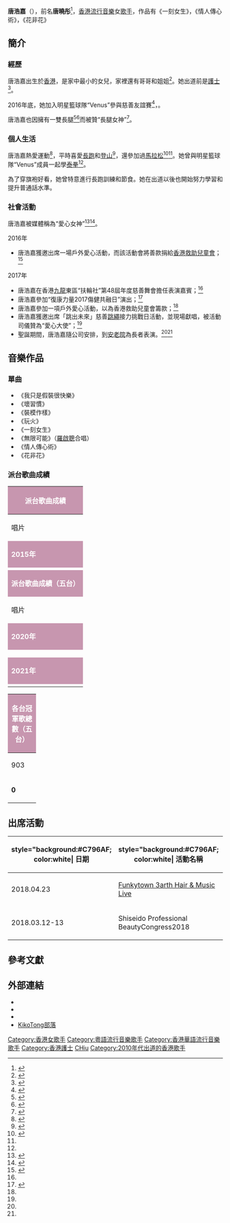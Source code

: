 {{藝人
| name = 唐浩嘉
| 類型 = 女歌手
| 圖片 = [[File:一刻女生_IMG_6590.jpg|thumb]]
| 圖片尺寸 = 40px
| 圖片簡介 = 
| 英文名 = Kiko Tong
| 暱稱 = KIKO, 極高檔
| 國籍 = {{CHN-HKG}}
| 籍貫 = [[中國|中國]][[上海|上海]]
| 出生地點 = {{HK}}
| 職業 = [[歌手|歌手]]、[[護士|護士]]
| 語言 = [[廣東話|廣東話]]、英語、國語
| 教育程度 = 聖公會阮鄭夢芹小學 
迦密聖道中學
| 音樂類型 = [[粵語流行音樂|粵語流行音樂]]
| 出道地點 = {{HKG}}
| 出道日期 = 
| 出道作 = 《一刻女生》
| 代表作 = 
| 活躍年代 = 2015年－現今
| 唱片公司 = [[一起音樂|一起音樂]]（2014年-2015年）<br>Note13 Creatives（2018年11月-）<br> 3721 Productions（[[索尼音樂娛樂（香港）|Sony Music]]代理）（唱片發行，2018年-2020年） <br>[[香港環球唱片|香港環球唱片]]（唱片發行，2021年-）
| 经纪公司 = 一起音樂（2014－2015）<BR>Note13 Creatives（2018年11月至今）
}}
'''唐浩嘉'''（{{lang-en|'''Kiko Tong'''}}），前名'''唐曉彤'''<ref>{{cite news |url=https://hk.on.cc/hk/bkn/cnt/entertainment/20200819/bkn-20200819183919770-0819_00862_001.html |title=唐浩嘉為圓歌手夢　辭工唔再做護士 |quote=歌手唐浩嘉（Kiko，前名唐曉彤）原是全職護士…… |website=香港東網 |language=zh-hk |date=2020-08-19 |accessdate=2022-06-24 |dead-url=no }}</ref>，[[香港|香港]][[流行音乐|流行音樂]]女[[歌手|歌手]]，作品有《一刻女生》，《情人傳心術》，《花非花》

==簡介==
===經歷===
唐浩嘉出生於[[香港|香港]]，是家中最小的女兒，家裡還有哥哥和姐姐<ref name="影后">{{cite news |url=http://hk.on.cc/hk/bkn/cnt/entertainment/20171103/bkn-20171103044559335-1103_00862_001.html |title=表演欲超強！唐曉彤細細個就做影后 |author= |website=香港東網 |language=zh-hk |date=2017-11-03 |accessdate=2017-11-03 |archive-date=2020-07-01 |archive-url=https://web.archive.org/web/20200701204243/https://hk.on.cc/hk/bkn/cnt/entertainment/20171103/bkn-20171103044559335-1103_00862_001.html |dead-url=no }}</ref>。她出道前是[[護士|護士]]<ref name="酒吧">{{cite news |url=http://hk.on.cc/hk/bkn/cnt/entertainment/20171205/bkn-20171205011506021-1205_00862_001.html |title=「白衣天使」顧形象！唐曉彤自爆蒲得少 |author= |website=香港東網 |language=zh-hk |date=2017-12-05 |accessdate=2017-12-05 |archive-date=2020-07-02 |archive-url=https://web.archive.org/web/20200702194802/https://hk.on.cc/hk/bkn/cnt/entertainment/20171205/bkn-20171205011506021-1205_00862_001.html |dead-url=no }}</ref>。{{fact|2011年，她參加“[[Neway|Neway]]×新城娛樂台big girls battle”歌唱比賽獲得冠軍，獲得機會接受聲樂、演戲、跳舞及[[貓步|貓步]]訓練。}}

{{fact|2016至2017年，她亦有參與大專及中學校園巡唱, 並演唱個人創作作品《Stand Up Again》和《Leave Me Alone》等等。}}

2016年底，她加入明星籃球隊“Venus”參與慈善友誼賽<ref name="重新出發">{{cite news|url=http://hk.on.cc/hk/bkn/cnt/entertainment/20170907/bkn-20170907044538368-0907_00862_001.html|title=之前滿約要做番護士　唐曉彤重新出發！|author=|website=香港[[東網|東網]]|language=zh-hk|date=2017-09-07|accessdate=2017-10-27|archive-date=2020-07-01|archive-url=https://web.archive.org/web/20200701105804/https://hk.on.cc/hk/bkn/cnt/entertainment/20170907/bkn-20170907044538368-0907_00862_001.html|dead-url=no}}</ref>，{{when|現時參與拍攝、演出及音樂製作}}。

唐浩嘉也因擁有一雙長腿<ref name="失聲">{{cite news |url=http://hk.on.cc/hk/bkn/cnt/entertainment/20171108/bkn-20171108044559972-1108_00862_001.html |title=演出前失聲　唐曉彤要食藥打針先頂得住 |author= |website=香港東網 |language=zh-hk |date=2017-11-08 |accessdate=2017-11-08 |archive-date=2020-07-01 |archive-url=https://web.archive.org/web/20200701111029/https://hk.on.cc/hk/bkn/cnt/entertainment/20171108/bkn-20171108044559972-1108_00862_001.html |dead-url=no }}</ref><ref name="操拳">{{Cite web|title=唐曉彤操拳練意志 想同太極合作玩音樂|url=https://hk.on.cc/hk/bkn/cnt/entertainment/20170913/bkn-20170913034544468-0913_00862_001.html|accessdate=2017-09-13|work=香港東網|language=zh-hk|archive-date=2020-07-03|archive-url=https://web.archive.org/web/20200703191818/https://hk.on.cc/hk/bkn/cnt/entertainment/20170913/bkn-20170913034544468-0913_00862_001.html|dead-url=no}}</ref>而被贊“長腿女神”<ref name="聖誕女郎">{{cite news |url=http://hk.on.cc/hk/bkn/cnt/entertainment/20171226/bkn-20171226034528993-1226_00862_001.html |title=見到都暖笠笠！唐曉彤化身聖誕女郎曬Body |author= |website=香港東網 |language=zh-hk |date=2017-12-26 |accessdate=2017-12-26 |archive-date=2020-07-02 |archive-url=https://web.archive.org/web/20200702170339/https://hk.on.cc/hk/bkn/cnt/entertainment/20171226/bkn-20171226034528993-1226_00862_001.html |dead-url=no }}</ref>。

===個人生活===
唐浩嘉熱愛運動<ref name="正能量">{{Cite web|title=正能量爆燈！唐曉彤為慈善送歌打氣|url=https://hk.on.cc/hk/bkn/cnt/entertainment/20170921/bkn-20170921063028715-0921_00862_001.html|accessdate=2020-07-18|work=香港東網|language=zh-hk|archive-date=2020-07-02|archive-url=https://web.archive.org/web/20200702211240/https://hk.on.cc/hk/bkn/cnt/entertainment/20170921/bkn-20170921063028715-0921_00862_001.html|dead-url=no}}</ref>，平時喜愛[[長跑|長跑]]和[[登山|登山]]<ref name="合照">{{cite news |url=http://hk.on.cc/hk/bkn/cnt/entertainment/20171113/bkn-20171113051522422-1113_00862_001.html |title=巧遇單車男神　唐曉彤把握機會求合照 |author= |website=香港東網 |language=zh-hk |date=2017-11-13 |accessdate=2017-11-13 |archive-date=2020-07-01 |archive-url=https://web.archive.org/web/20200701171708/https://hk.on.cc/hk/bkn/cnt/entertainment/20171113/bkn-20171113051522422-1113_00862_001.html |dead-url=no }}</ref>，還參加過[[馬拉松|馬拉松]]<ref name="罕有">{{cite news |url=http://hk.on.cc/hk/bkn/cnt/entertainment/20171203/bkn-20171203054538583-1203_00862_001.html |title=罕有性感！唐曉彤曬43吋長腿行善好吸睛 |author= |website=香港東網 |language=zh-hk |date=2017-12-03 |accessdate=2017-12-04 |archive-date=2020-07-03 |archive-url=https://web.archive.org/web/20200703153204/https://hk.on.cc/hk/bkn/cnt/entertainment/20171203/bkn-20171203054538583-1203_00862_001.html |dead-url=no }}</ref><ref name="合照" />。她曾與明星籃球隊“Venus”成員一起學[[泰拳|泰拳]]<ref name="操拳" />。

為了穿旗袍好看，她曾特意進行長跑訓練和節食。她在出道以後也開始努力學習和提升普通話水準。

===社會活動===
唐浩嘉被媒體稱為“愛心女神”<ref name="打女">{{Cite web|title=唐曉彤捨棄甜美 做冷艷性感打女|url=https://hk.on.cc/hk/bkn/cnt/entertainment/20171001/mobile/bkn-20171001034530779-1001_00862_001.html|accessdate=2017-10-01|work=香港東網|language=zh-hk|archive-date=2020-07-01|archive-url=https://web.archive.org/web/20200701212549/https://hk.on.cc/hk/bkn/cnt/entertainment/20171001/mobile/bkn-20171001034530779-1001_00862_001.html|dead-url=no}}</ref><ref name="感激前輩">{{cite news|url=http://hk.on.cc/hk/bkn/cnt/entertainment/20171204/bkn-20171204063059642-1204_00862_001.html|title=唐曉彤感激前輩知遇　抵冷撐太極開騷|author=|website=香港東網|language=zh-hk|date=2017-12-04|accessdate=2017-12-04|archive-date=2020-07-03|archive-url=https://web.archive.org/web/20200703111522/https://hk.on.cc/hk/bkn/cnt/entertainment/20171204/bkn-20171204063059642-1204_00862_001.html|dead-url=no}}</ref>。

;2016年
*唐浩嘉獲邀出席一場戶外愛心活動，而該活動會將善款捐給[[香港救助兒童會|香港救助兒童會]]；<ref name="兒童">{{cite news|url=http://hk.on.cc/hk/bkn/cnt/entertainment/20170926/bkn-20170926074506714-0926_00862_001.html|title=唐曉彤曬肩騷43吋長腿引仔吹口哨讚靚女|author=|website=香港東網|language=zh-hk|date=2017-09-26|accessdate=2017-10-27|archive-date=2020-07-03|archive-url=https://web.archive.org/web/20200703152349/https://hk.on.cc/hk/bkn/cnt/entertainment/20170926/bkn-20170926074506714-0926_00862_001.html|dead-url=no}}</ref>

;2017年
* 唐浩嘉在香港[[九龍|九龍]]東區“扶輪社”第48屆年度慈善舞會擔任表演嘉賓；<ref name="罕有" />
* 唐浩嘉參加“復康力量2017傷健共融日”演出；<ref name="善事">{{cite news |url=http://hk.on.cc/hk/bkn/cnt/entertainment/20171026/bkn-20171026021518266-1026_00862_001.html |title=招牌長腿冇得輸！唐曉彤愛心爆棚做善事 |author= |website=香港東網 |language=zh-hk |date=2017-10-26 |accessdate=2017-10-27 |archive-date=2020-07-01 |archive-url=https://web.archive.org/web/20200701111030/https://hk.on.cc/hk/bkn/cnt/entertainment/20171026/bkn-20171026021518266-1026_00862_001.html |dead-url=no }}</ref>
* 唐浩嘉參加一項戶外愛心活動，以為香港救助兒童會籌款；<ref name="兒童" />
* 唐浩嘉獲邀出席「跳出未來」慈善[[跳繩|跳繩]]接力挑戰日活動，並現場獻唱，被活動司儀贊為“愛心大使”；<ref name="正能量" />
* 聖誕期間，唐浩嘉隨公司安排，到[[安老院|安老院]]為長者表演。<ref name="正能量" /><ref name="罕有" />

==音樂作品==
===單曲===
*《我只是假裝很快樂》
*《壞習慣》
*《裝模作樣》
*《玩火》
*《一刻女生》
*《無限可能》（[[羅啟聰|羅啟聰]]合唱）
*《情人傳心術》
*《花非花》

===派台歌曲成績===
{| class="wikitable" cellpadding="1"
|-
! style="background:#C796AF; color:white" colspan="8" | '''派台歌曲成績'''
|-
| width="160"| 唱片 || width="160"| 歌曲 || width="50"| 903 || width="50"| RTHK || width="50"| 997 || width="50"| TVB || width="180"| 備註
|-
! style="background:#C796AF; color:white" colspan="8" | '''2015年'''
|-
|  || 我只是假裝很快樂 || - || - || - || - || colspan="2" |
|-
! style="background:#C796AF; color:white" colspan="8" | '''派台歌曲成績（五台）'''
|-
| width="160"| 唱片 || width="160"| 歌曲 || width="50"| 903 || width="50"| RTHK || width="50"| 997 || width="50"| TVB || width="50"| ViuTV || width="180"| 備註
|-
! style="background:#C796AF; color:white" colspan="8" |'''2020年'''
|-
|  || 一刻女生 || - || - || - || - || - ||
|-
|  || 無限可能 || - || - || 20 || - || - || 與[[羅啟聰|羅啟聰]]合唱
|-
|  || 情人傳心術 || - || - || 10 || - || - ||另派'''元宵節情人版'''版本
|-
! style="background:#C796AF; color:white" colspan="8" |'''2021年'''
|-
|  || 花非花 || - || - || - || × || -||
|}
{| class="wikitable" cellpadding="1"
|-
! style="background:#C796AF; color:white" colspan="6" | '''各台冠軍歌總數（五台）'''
|-
| width="50"| 903 || width="50"| RTHK || width="50"| 997 || width="50"| TVB || width="50"| ViuTV || width="160"| 備註
|-
| '''0''' || '''0''' || '''0''' ||  '''0''' || '''0''' || '''五台冠軍歌總數：0'''
|}

==出席活動==
{| class="wikitable"
|-
!style="background:#C796AF; color:white| 日期 !! style="background:#C796AF; color:white| 活動名稱 !!style="background:#C796AF; color:white| 地點 !!style="background:#C796AF; color:white| 備註
|-
|2018.04.23
|[https://www.facebook.com/events/454088388356741/ Funkytown 3arth Hair & Music Live]  
|[http://www.youthsquare.hk/chi/about_location/ 香港柴灣青年廣場]{{Wayback|url=http://www.youthsquare.hk/chi/about_location/ |date=20200111090029 }}
|[https://www.facebook.com/bofhk/photos/pcb.562748697438614/562748620771955/?type=3&theater 歌手演出]
|-
| 2018.03.12-13 || Shiseido Professional BeautyCongress2018 || [https://www.google.com/maps/place/%E4%B8%9C%E4%BA%AC%E7%8E%8B%E5%AD%90%E5%A4%A7%E9%A5%AD%E5%BA%97/@35.65921,139.7463113,17z/data=!3m1!4b1!4m5!3m4!1s0x0:0xdd9c8f4609680855!8m2!3d35.65921!4d139.7485?hl=zh 日本東京王子大飯店] || [https://www.facebook.com/story.php?story_fbid=1773950055997645&id=594250320634297 嘉賓]
|}

==參考文獻==
{{reflist|2}}

== 外部連結 ==
{{commons category|Kiko Tong}}
* {{instagram|kiko_tong}}
* {{facebook|kikokikotong}}
*{{YouTube|custom=KikoTongHoKa|title=KikoTongHoKa}}
*[https://www.kikotong.com/ KikoTong部落]
{{DEFAULTSORT:Tong}}
[[Category:香港女歌手|Category:香港女歌手]]
[[Category:粵語流行音樂歌手|Category:粵語流行音樂歌手]]
[[Category:香港華語流行音樂歌手|Category:香港華語流行音樂歌手]]
[[Category:香港護士|Category:香港護士]]
[[Category:唐姓|CHiu]]
[[Category:2010年代出道的香港歌手|Category:2010年代出道的香港歌手]]